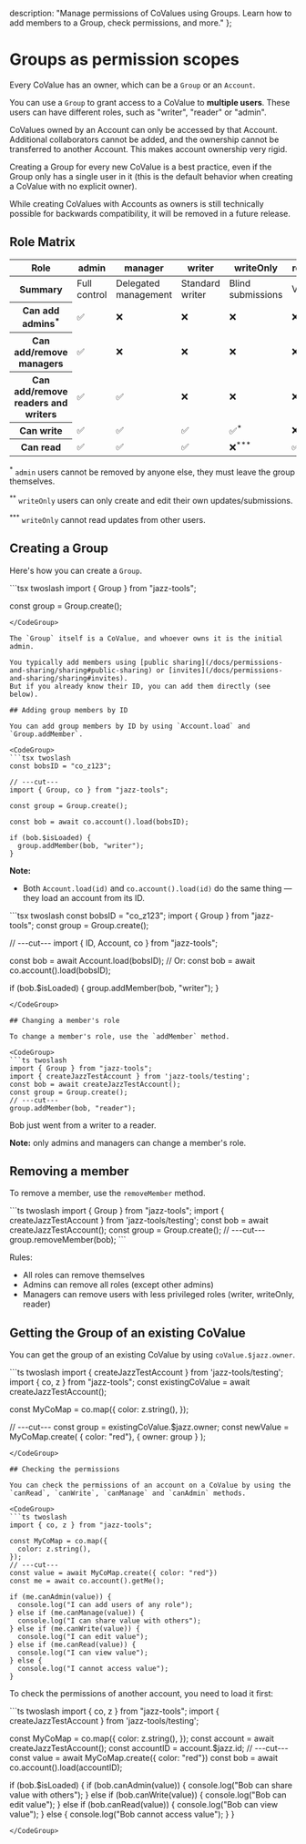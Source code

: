   description: "Manage permissions of CoValues using Groups. Learn how to add members to a Group, check permissions, and more."
};


# Groups as permission scopes

Every CoValue has an owner, which can be a `Group` or an `Account`.

You can use a `Group` to grant access to a CoValue to **multiple users**. These users can
have different roles, such as "writer", "reader" or "admin".

CoValues owned by an Account can only be accessed by that Account. Additional collaborators cannot be added,
and the ownership cannot be transferred to another Account. This makes account ownership very rigid.

Creating a Group for every new CoValue is a best practice, even if the Group only has a single user in it
(this is the default behavior when creating a CoValue with no explicit owner).

<Alert variant="info" className="flex gap-2 items-center my-4">
While creating CoValues with Accounts as owners is still technically possible for backwards compatibility,
it will be removed in a future release.
</Alert>

## Role Matrix
<table>
  <thead>
    <tr>
      <th>Role</th>
      <th>admin</th>
      <th>manager</th>
      <th>writer</th>
      <th>writeOnly</th>
      <th>reader</th>
    </tr>
  </thead>
  <tbody>
  <tr>
      <th>Summary</th>
      <td>Full control</td>
      <td>Delegated management</td>
      <td>Standard writer</td>
      <td>Blind submissions</td>
      <td>Viewer</td>
    </tr>
    <tr>
      <th>Can add admins<sup>*</sup></th>
      <td>✅</td>
      <td>❌</td>
      <td>❌</td>
      <td>❌</td>
      <td>❌</td>
    </tr>
    <tr>
      <th>Can add/remove managers</th>
      <td>✅</td>
      <td>❌</td>
      <td>❌</td>
      <td>❌</td>
      <td>❌</td>
    </tr>
    <tr>
      <th>Can add/remove readers and writers</th>
      <td>✅</td>
      <td>✅</td>
      <td>❌</td>
      <td>❌</td>
      <td>❌</td>
    </tr>
    <tr>
      <th>Can write</th>
      <td>✅</td>
      <td>✅</td>
      <td>✅</td>
      <td>✅<sup>*</sup></td>
      <td>❌</td>
    </tr>
    <tr>
      <th>Can read</th>
      <td>✅</td>
      <td>✅</td>
      <td>✅</td>
      <td>❌<sup>***</sup></td>
      <td>✅</td>
    </tr>
  </tbody>
</table>

<sup>*</sup> `admin` users cannot be removed by anyone else, they must leave the group themselves.

<sup>**</sup> `writeOnly` users can only create and edit their own updates/submissions.

<sup>***</sup> `writeOnly` cannot read updates from other users.

## Creating a Group

Here's how you can create a `Group`.

<CodeGroup>
```tsx twoslash
import { Group } from "jazz-tools";

const group = Group.create();
```
</CodeGroup>

The `Group` itself is a CoValue, and whoever owns it is the initial admin.

You typically add members using [public sharing](/docs/permissions-and-sharing/sharing#public-sharing) or [invites](/docs/permissions-and-sharing/sharing#invites).
But if you already know their ID, you can add them directly (see below).

## Adding group members by ID

You can add group members by ID by using `Account.load` and `Group.addMember`.

<CodeGroup>
```tsx twoslash
const bobsID = "co_z123";

// ---cut---
import { Group, co } from "jazz-tools";

const group = Group.create();

const bob = await co.account().load(bobsID);

if (bob.$isLoaded) {
  group.addMember(bob, "writer");
}
```
</CodeGroup>

**Note:** 
- Both `Account.load(id)` and `co.account().load(id)` do the same thing — they load an account from its ID.

<CodeGroup>
```tsx twoslash
const bobsID = "co_z123";
import { Group } from "jazz-tools";
const group = Group.create();

// ---cut---
import { ID, Account, co } from "jazz-tools";

const bob = await Account.load(bobsID);
// Or: const bob = await co.account().load(bobsID);

if (bob.$isLoaded) {
  group.addMember(bob, "writer");
}
```
</CodeGroup>

## Changing a member's role

To change a member's role, use the `addMember` method.

<CodeGroup>
```ts twoslash
import { Group } from "jazz-tools";
import { createJazzTestAccount } from 'jazz-tools/testing';
const bob = await createJazzTestAccount();
const group = Group.create();
// ---cut---
group.addMember(bob, "reader");
```
</CodeGroup>

Bob just went from a writer to a reader.

**Note:** only admins and managers can change a member's role.

## Removing a member

To remove a member, use the `removeMember` method.

<CodeGroup>
```ts twoslash
import { Group } from "jazz-tools";
import { createJazzTestAccount } from 'jazz-tools/testing';
const bob = await createJazzTestAccount();
const group = Group.create();
// ---cut---
group.removeMember(bob);
```
</CodeGroup>

Rules:
- All roles can remove themselves
- Admins can remove all roles (except other admins)
- Managers can remove users with less privileged roles (writer, writeOnly, reader)

## Getting the Group of an existing CoValue

You can get the group of an existing CoValue by using `coValue.$jazz.owner`.

<CodeGroup>
```ts twoslash
import { createJazzTestAccount } from 'jazz-tools/testing';
import { co, z } from "jazz-tools";
const existingCoValue = await createJazzTestAccount();

const MyCoMap = co.map({
  color: z.string(),
});

// ---cut---
const group = existingCoValue.$jazz.owner;
const newValue = MyCoMap.create(
  { color: "red"},
  { owner: group }
);
```
</CodeGroup>

## Checking the permissions

You can check the permissions of an account on a CoValue by using the `canRead`, `canWrite`, `canManage` and `canAdmin` methods.

<CodeGroup>
```ts twoslash
import { co, z } from "jazz-tools";

const MyCoMap = co.map({
  color: z.string(),
});
// ---cut---
const value = await MyCoMap.create({ color: "red"})
const me = await co.account().getMe();

if (me.canAdmin(value)) {
  console.log("I can add users of any role"); 
} else if (me.canManage(value)) {
  console.log("I can share value with others");
} else if (me.canWrite(value)) {
  console.log("I can edit value");
} else if (me.canRead(value)) {
  console.log("I can view value");
} else {
  console.log("I cannot access value");
}
```
</CodeGroup>

To check the permissions of another account, you need to load it first:

<CodeGroup>
```ts twoslash
import { co, z } from "jazz-tools";
import { createJazzTestAccount } from 'jazz-tools/testing';

const MyCoMap = co.map({
  color: z.string(),
});
const account = await createJazzTestAccount();
const accountID = account.$jazz.id;
// ---cut---
const value = await MyCoMap.create({ color: "red"})
const bob = await co.account().load(accountID);

if (bob.$isLoaded) {
  if (bob.canAdmin(value)) {
    console.log("Bob can share value with others");
  } else if (bob.canWrite(value)) {
    console.log("Bob can edit value");
  } else if (bob.canRead(value)) {
    console.log("Bob can view value");
  } else {
    console.log("Bob cannot access value");
  }
}
```
</CodeGroup>
